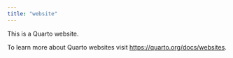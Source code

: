 ```yaml
---
title: "website"
---
```


This is a Quarto website.

To learn more about Quarto websites visit <https://quarto.org/docs/websites>.